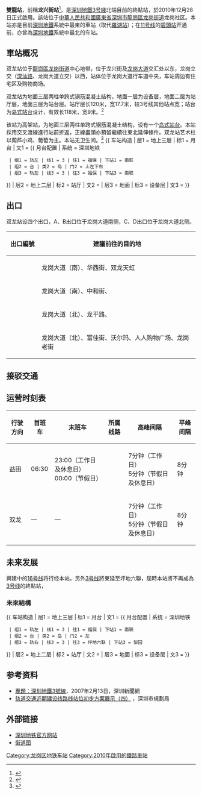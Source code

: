 {{noteTA
|G1=Transport
|G2=Railway
|G3=Unit
}}
{{Infobox station
|name = 雙龍
|image = Shenzhen Metro Line 3 Shuanglong Sta Platform.jpg
|caption =
|eng_name = Shuanglong
|livery = #BB2200
|country = {{PRC}}
|borough = [[廣東省|廣東省]][[深圳市|深圳市]][[龍崗區|龍崗區]][[龙岗街道_(深圳市)|龙岗街道]]龙岗社区
|address = 
|coordinates = {{coord|22|43|42|N|114|16|38|E|display=it|type:railwaystation}}
|lines = {{深圳地鐵|3|sl}}<br/>{{深圳地鐵|16|sl}}（未来发展）
|exits = 4
|hours = 见相关章节
|station_hours = 06:20－23:10（工作日及休息日）<br>06:20－00:48（节假日）
|opened = {{深圳地鐵|3|s}}：2010年12月28日
|adjacent = {{Adjacent stations|system=Shenzhen Metro |line1=3|right1=南聯|to-right1=福保}}
|structure = 高架車站
|platform = 1個[[島式月台|島式月台]]
|linecolour = {{深圳地鐵色彩|3}}
|linecolour2 = {{深圳地鐵色彩|16}}
|route_map ={{Routemap|inline=yes|legend=no|map=
\uhENDEa\uhENDEa\~~'''F3'''
uhSTR+BSl!~num2l\uhSTR+BSr
uhSTR+BSl\uhSTR+BSr!~num1r
uABZg2!~lhSTR(r)\uSTR!~uABZg3!~lhSTR(l)
uABZg+1!~lhSTR(r)!~lhSTR+l(l)\uABZg+4!~lhSTR(l)!~lhSTR+r(r)
\uhSTRf!~MFADEf\uhSTRg!~MFADEf\~~ ~~ ~~{{rmri|d}}[[南联站|南联站]]
|bottom = † 路線圖不按真實比例,仅供参考.
}}}}
'''雙龍站'''，前稱'''龙兴街站'''<ref>{{cite news |url=http://www.gd.xinhuanet.com/newscenter/2004-05/20/content_2159531.htm |title=地铁3号线明年1月动工 |author=深圳商报 |publisher=[[新华网|新华网]] |date=2004-05-20 |accessdate=2016-11-06 |deadurl=yes |archiveurl=https://web.archive.org/web/20040610165413/http://gd.xinhuanet.com/newscenter/2004-05/20/content_2159531.htm |archivedate=2004-06-10 }}</ref>，是[[深圳地鐵|深圳地鐵]][[深圳地鐵3号綫|3号綫]]北端目前的終點站，於2010年12月28日正式啟用。該站位于[[中華人民共和國|中華人民共和國]][[廣東省|廣東省]][[深圳市|深圳市]][[龍崗區|龍崗區]][[龙岗街道_(深圳市)|龙岗街道]]龙岗社区。本站亦是目前[[深圳地鐵|深圳地鐵]]系統中最東的車站（取代[[羅湖站_(深圳地鐵)|羅湖站]]）；在[[深圳地鐵11號線|11号线]]的[[碧頭站|碧頭站]]开通前，亦曾為[[深圳地鐵|深圳地鐵]]系統中最北的车站。

==車站概况==
双龙站位于[[龍崗區|龍崗區]][[龙岗街道_(深圳市)|龙岗街道]]中心地带，位于龙兴街及[[龙岗大道|龙岗大道]]交汇处以东，龙岗立交（[[深汕路|深汕路]]、龙岗大道立交）以西，站体位于龙岗大道行车道中央，车站周边有住宅区及购物商场。

双龙站为地面三层两柱单跨式钢筋混凝土结构，地面一层为设备层，地面二层为站厅层，地面三层为站台层。站厅层长120米，宽17.7米，较3号线其他站点宽；站台为[[岛式站台|岛式站台]]设计，有效长118米，宽9米。<ref>{{cite news|url=http://jt.sz.bendibao.com/news/2011521/302198.htm |title=深圳地铁南联站怎么走 |author=深圳本地宝 |publisher=深圳本地宝 |date=2011-05-24 |accessdate=2016-11-25 }}</ref>

该站为高架站，为地面三层两柱单跨式钢筋混凝土结构，设有一个[[岛式站台|岛式站台]]。本站採用交叉渡線進行站前折返，正線盡頭亦預留繼續往東北延伸條件。双龙站艺术柱以葫芦小鸡、葡萄为主。本站无卫生间。<ref>{{cite news|url=http://news.163.com/10/1227/07/6OT4FIPC00014AED.html |title=16个车站一站一景 |author=深圳新闻网 |publisher=[[网易|网易]] |date=2010-12-27 |accessdate=2016-11-13 }}</ref>
{{ 车站构造
| 层1 = 地上三层 | 标1 = 月台
| 文1 = {{ 月台配置 | 系统 = 深圳地铁
  | 组1 = 轨左 | 线1 = 3 | 往1 = 福保 | 下站1 = 南联
  | 组2 = 台 | 类2 = 岛 | 门2 = 上左下右
  | 组3 = 轨左 | 线3 = 3 | 往3 = 福保 | 下站3 = 南联
}}
| 层2 = 地上二层 | 标2 = 站厅
| 文2 = {{spml|客户服务|商铺|售票机|自动柜员机}}
| 层3 = 地面 | 标3 = 设备层
| 文3 = {{spml|出入口}}
}}
{{gallery|align=center | width = 300
| File:Shenzhen Metro Line 3 Shuanglong Sta Concourse.jpg|站厅
| File:深圳地铁双龙站 (20211106).jpg|车站外观（摄于2021.11.06）
}}

==出口==
双龙站设四个出口，A、B出口位于龙岗大道南侧，C、D出口位于龙岗大道北侧。
<!--車站出口列表的內容經己按港鐵車站指示牌排列，請勿擅自加入非指示牌的內容-->
{| class="wikitable"
! style="width:70px" | 出口編號 !! 建議前往的目的地
|-
| align="center" | {{港鐵出口|A}} ||龙岗大道（南）、华西街、双龙天虹   
|-
| align="center" style="border-bottom:none" | {{港鐵出口|B}} || style="border-bottom:none" |龙岗大道（南）、中和街、
|-
| align="center" style="border-bottom:none" | {{港鐵出口|C}} || style="border-bottom:none" |龙岗大道（北）、龙平路、
|-
| align="center" style="border-bottom:none" | {{港鐵出口|D}} || style="border-bottom:none" |龙岗大道（北）、富佳街、沃尔玛、人人购物广场、龙岗老街
|}
==接驳交通==
{{深圳巴士路线简单列表|header=双龙地铁站|351|810|811|862|SS1|M239|M275|M280|M307|M308|M316|M386|M396|惠州208}}
{{深圳巴士路线简单列表|header=双龙地铁站2|366|818|M230|M266|M277|M278|M304|M305|M359|M361|M431|M497|M547|深惠3A}}
{{深圳巴士路线简单列表|header=双龙地铁站3|366|818|E6|E23|M230|M266|M277|M278|M304|M305|M359|M431|M546|M569}}

==运营时刻表==
{| class="wikitable"
|-
! 行驶方向 !! 首班车 !! 末班车 !! 所属线路 !! 高峰间隔 !! 平峰间隔
|-
|益田 || 06:30 || 23:00（工作日及休息日）<br>00:00（节假日） || {{深圳地鐵|3|c}}|| 7分钟（工作日）<br>5分钟（节假日及休息日） || 8分钟 
|-
|双龙 || — || — || {{深圳地鐵|3|c}} || 7分钟（工作日）<br>5分钟（节假日及休息日） || 8分钟
|}

==未来发展==
興建中的[[深圳地铁16号线|16号线]]将行经本站。另外[[深圳地铁3号线|3号线]]將東延至坪地六聯，屆時本站將不再成為[[深圳地铁3号线|3号线]]的終點站，
===未來結構===
{{ 车站构造
| 层1 = 地上三层 | 标1 = 月台
| 文1 = {{ 月台配置 | 系统 = 深圳地铁
  | 组1 = 轨左 | 线1 = 3 | 往1 = 福保 | 下站1 = 南联
  | 组2 = 台 | 类2 = 岛 | 门2 = 左
  | 组3 = 轨右 | 线3 = 3 | 往3 = 坪地六联 | 下站3 = 梨园
}}
| 层2 = 地上二层 | 标2 = 站厅
| 文2 = {{spml|客户服务|商铺|售票机|自动柜员机}}
| 层3 = 地面 | 标3 = 设备层
| 文3 = {{spml|出入口}}
}}

==参考资料==
{{Reflist|30em}}
*[https://web.archive.org/web/20170110031100/http://www.sznews.com/zhuanti/content/2007-02/13/content_871294.htm 專題：深圳地鐵3號線]，2007年2月13日，深圳新聞網
*[http://www.szpl.gov.cn/main/zsgg/200707090211049.shtml 轨道交通近期建设线路线站位初步方案展示（四）] {{Wayback|url=http://www.szpl.gov.cn/main/zsgg/200707090211049.shtml |date=20171031223006 }}，深圳市規劃局

==外部链接==
*[http://www.szmc.net/page/service/service.html?code=2103&site=0522&newsSearchToken=dc005697-501b-418b-8781-838ac2837c25 深圳地铁官方网站]{{Dead link|date=2020年6月 |bot=InternetArchiveBot |fix-attempted=yes }}
*[http://www.szmc.net/public/cms/public/upload/ad/siteimg/ck/0330_b.jpg 街道图]{{Dead link|date=2020年6月 |bot=InternetArchiveBot |fix-attempted=yes }}

{{深圳地鐵3號線車站}}
{{深圳地鐵16號線車站}}
{{深圳地鐵車站列表|SZM}}

[[Category:龙岗区地铁车站|Category:龙岗区地铁车站]]
[[Category:2010年啟用的鐵路車站|Category:2010年啟用的鐵路車站]]